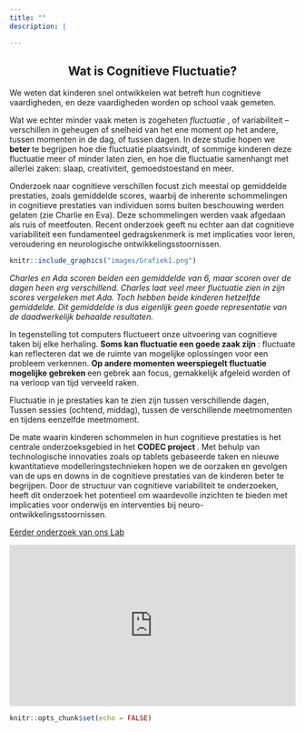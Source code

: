 ```yaml
---
title: ""
description: |

--- 
```

<center>
## Wat is Cognitieve Fluctuatie?
</center>

We weten dat kinderen snel ontwikkelen wat betreft hun cognitieve vaardigheden, en deze vaardigheden worden op school vaak gemeten. 

Wat we echter minder vaak meten is zogeheten <i> fluctuatie </i> , of variabiliteit – verschillen in geheugen of snelheid van het ene moment op het andere, tussen momenten in de dag, of tussen dagen. In deze studie hopen we <strong> beter </strong>  te begrijpen hoe die fluctuatie plaatsvindt, of sommige kinderen deze fluctuatie meer of minder laten zien, en hoe die fluctuatie samenhangt met allerlei zaken: slaap, creativiteit, gemoedstoestand en meer.

Onderzoek naar cognitieve verschillen focust zich meestal op gemiddelde prestaties, zoals gemiddelde scores, waarbij de inherente schommelingen in cognitieve prestaties van individuen soms buiten beschouwing werden gelaten (zie Charlie en Eva). Deze schommelingen werden vaak afgedaan als ruis of meetfouten. Recent onderzoek geeft nu echter aan dat cognitieve variabiliteit een fundamenteel gedragskenmerk is met implicaties voor leren, veroudering en neurologische ontwikkelingsstoornissen.

```r

knitr::include_graphics("images/Grafiek1.png")

```


<i>
Charles en Ada scoren beiden een gemiddelde van 6, maar scoren over de dagen heen erg verschillend. Charles laat veel meer fluctuatie zien in zijn scores vergeleken met Ada. Toch hebben beide kinderen hetzelfde gemiddelde. Dit gemiddelde is dus eigenlijk geen goede representatie van de daadwerkelijk behaalde resultaten.
</i>

In tegenstelling tot computers fluctueert onze uitvoering van cognitieve taken bij elke herhaling. 
<strong> Soms kan fluctuatie een goede zaak zijn </strong>: fluctuate kan reflecteren dat we de ruimte van mogelijke oplossingen voor een probleem verkennen. <strong> Op andere momenten weerspiegelt fluctuatie mogelijke gebreken </strong>een gebrek aan focus, gemakkelijk afgeleid worden of na verloop van tijd verveeld raken.

Fluctuatie in je prestaties kan te zien zijn tussen verschillende dagen, Tussen sessies (ochtend, middag), tussen de verschillende meetmomenten en tijdens eenzelfde meetmoment.

De mate waarin kinderen schommelen in hun cognitieve prestaties is het centrale onderzoeksgebied in het <strong> CODEC project </strong>. Met behulp van technologische innovaties zoals op tablets gebaseerde taken en nieuwe kwantitatieve modelleringstechnieken hopen we de oorzaken en gevolgen van de ups en downs in de cognitieve prestaties van de kinderen beter te begrijpen. Door de structuur van cognitieve variabiliteit te onderzoeken, heeft dit onderzoek het potentieel om waardevolle inzichten te bieden met implicaties voor onderwijs en interventies bij neuro-ontwikkelingsstoornissen.

[Eerder onderzoek van ons Lab](onderzoek.html) 



<div style="left: 0; width: 100%; height: 0; position: relative; padding-bottom: 56.25%;"><iframe src="https://www.youtube.com/embed/N0WvedtupvU" style="top: 0; left: 0; width: 100%; height: 100%; position: absolute; border: 0;" allowfullscreen scrolling="no" allow="accelerometer; clipboard-write; encrypted-media; gyroscope; picture-in-picture; web-share;"></iframe></div>



```r
knitr::opts_chunk$set(echo = FALSE)
```
